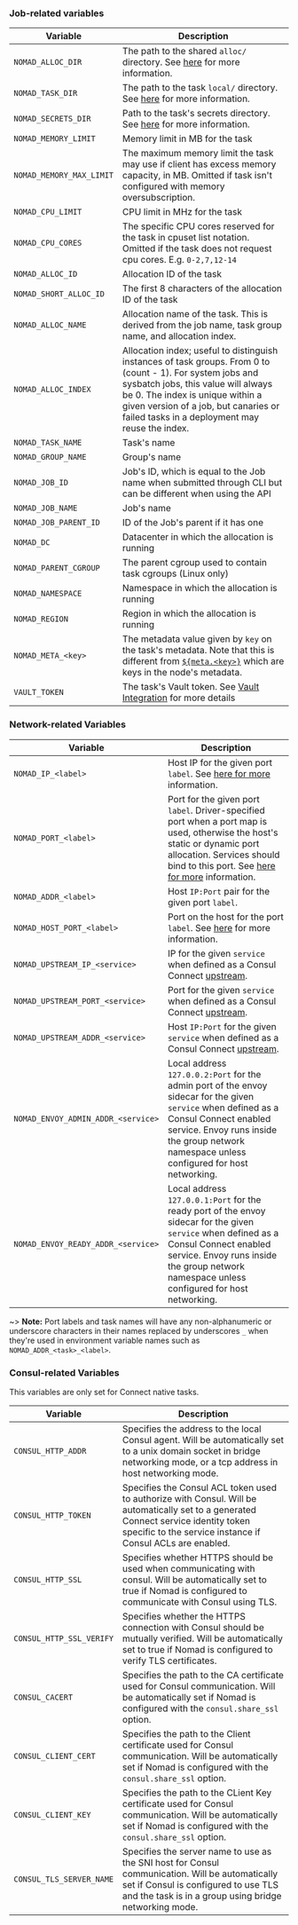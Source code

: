 ### Job-related variables

| Variable                 | Description                                                                                                                                                                                                                                                                     |
|--------------------------|---------------------------------------------------------------------------------------------------------------------------------------------------------------------------------------------------------------------------------------------------------------------------------|
| `NOMAD_ALLOC_DIR`        | The path to the shared `alloc/` directory. See [here](/nomad/docs/runtime/environment#task-directories) for more information.                                                                                                                                                   |
| `NOMAD_TASK_DIR`         | The path to the task `local/` directory. See [here](/nomad/docs/runtime/environment#task-directories) for more information.                                                                                                                                                     |
| `NOMAD_SECRETS_DIR`      | Path to the task's secrets directory. See [here](/nomad/docs/runtime/environment#task-directories) for more information.                                                                                                                                                        |
| `NOMAD_MEMORY_LIMIT`     | Memory limit in MB for the task                                                                                                                                                                                                                                                 |
| `NOMAD_MEMORY_MAX_LIMIT` | The maximum memory limit the task may use if client has excess memory capacity, in MB. Omitted if task isn't configured with memory oversubscription.                                                                                                                           |
| `NOMAD_CPU_LIMIT`        | CPU limit in MHz for the task                                                                                                                                                                                                                                                   |
| `NOMAD_CPU_CORES`        | The specific CPU cores reserved for the task in cpuset list notation. Omitted if the task does not request cpu cores. E.g. `0-2,7,12-14`                                                                                                                                        |
| `NOMAD_ALLOC_ID`         | Allocation ID of the task                                                                                                                                                                                                                                                       |
| `NOMAD_SHORT_ALLOC_ID`   | The first 8 characters of the allocation ID of the task                                                                                                                                                                                                                         |
| `NOMAD_ALLOC_NAME`       | Allocation name of the task. This is derived from the job name, task group name, and allocation index.                                                                                                                                                                          |
| `NOMAD_ALLOC_INDEX`      | Allocation index; useful to distinguish instances of task groups. From 0 to (count - 1). For system jobs and sysbatch jobs, this value will always be 0. The index is unique within a given version of a job, but canaries or failed tasks in a deployment may reuse the index. |
| `NOMAD_TASK_NAME`        | Task's name                                                                                                                                                                                                                                                                     |
| `NOMAD_GROUP_NAME`       | Group's name                                                                                                                                                                                                                                                                    |
| `NOMAD_JOB_ID`           | Job's ID, which is equal to the Job name when submitted through CLI but can be different when using the API                                                                                                                                                                     |
| `NOMAD_JOB_NAME`         | Job's name                                                                                                                                                                                                                                                                      |
| `NOMAD_JOB_PARENT_ID`    | ID of the Job's parent if it has one                                                                                                                                                                                                                                            |
| `NOMAD_DC`               | Datacenter in which the allocation is running                                                                                                                                                                                                                                   |
| `NOMAD_PARENT_CGROUP`    | The parent cgroup used to contain task cgroups (Linux only)                                                                                                                                                                                                                     |
| `NOMAD_NAMESPACE`        | Namespace in which the allocation is running                                                                                                                                                                                                                                    |
| `NOMAD_REGION`           | Region in which the allocation is running                                                                                                                                                                                                                                       |
| `NOMAD_META_<key>`       | The metadata value given by `key` on the task's metadata. Note that this is different from [`${meta.<key>}`](/nomad/docs/runtime/interpolation#node-variables-) which are keys in the node's metadata.                                                                          |
| `VAULT_TOKEN`            | The task's Vault token. See [Vault Integration](/nomad/docs/integrations/vault-integration) for more details                                                                                                                                                                    |

### Network-related Variables

| Variable                           | Description                                                                                                                                                                                                                                                                                                          |
| ---------------------------------- | -------------------------------------------------------------------------------------------------------------------------------------------------------------------------------------------------------------------------------------------------------------------------------------------------------------------- |
| `NOMAD_IP_<label>`                 | Host IP for the given port `label`. See [here for more](/nomad/docs/job-specification/network) information.                                                                                                                                                                                                                |
| `NOMAD_PORT_<label>`               | Port for the given port `label`. Driver-specified port when a port map is used, otherwise the host's static or dynamic port allocation. Services should bind to this port. See [here for more](/nomad/docs/job-specification/network) information.                                                                         |
| `NOMAD_ADDR_<label>`               | Host `IP:Port` pair for the given port `label`.                                                                                                                                                                                                                                                                      |
| `NOMAD_HOST_PORT_<label>`          | Port on the host for the port `label`. See [here](/nomad/docs/job-specification/network#mapped-ports) for more information.                                                                                                                                                                                                |
| `NOMAD_UPSTREAM_IP_<service>`      | IP for the given `service` when defined as a Consul Connect [upstream](/nomad/docs/job-specification/upstreams).                                                                                                                                                                                                           |
| `NOMAD_UPSTREAM_PORT_<service>`    | Port for the given `service` when defined as a Consul Connect [upstream](/nomad/docs/job-specification/upstreams).                                                                                                                                                                                                         |
| `NOMAD_UPSTREAM_ADDR_<service>`    | Host `IP:Port` for the given `service` when defined as a Consul Connect [upstream](/nomad/docs/job-specification/upstreams).                                                                                                                                                                                               |
| `NOMAD_ENVOY_ADMIN_ADDR_<service>` | Local address `127.0.0.2:Port` for the admin port of the envoy sidecar for the given `service` when defined as a Consul Connect enabled service. Envoy runs inside the group network namespace unless configured for host networking.                                                                                |
| `NOMAD_ENVOY_READY_ADDR_<service>` | Local address `127.0.0.1:Port` for the ready port of the envoy sidecar for the given `service` when defined as a Consul Connect enabled service. Envoy runs inside the group network namespace unless configured for host networking.                                                                                |

~> **Note:** Port labels and task names will have any non-alphanumeric or
  underscore characters in their names replaced by underscores `_` when they're
  used in environment variable names such as `NOMAD_ADDR_<task>_<label>`.

### Consul-related Variables

This variables are only set for Connect native tasks.

| Variable                 | Description                                                                                                                                                                                        |
| ------------------------ | -------------------------------------------------------------------------------------------------------------------------------------------------------------------------------------------------- |
| `CONSUL_HTTP_ADDR`       | Specifies the address to the local Consul agent. Will be automatically set to a unix domain socket in bridge networking mode, or a tcp address in host networking mode.                            |
| `CONSUL_HTTP_TOKEN`      | Specifies the Consul ACL token used to authorize with Consul. Will be automatically set to a generated Connect service identity token specific to the service instance if Consul ACLs are enabled. |
| `CONSUL_HTTP_SSL`        | Specifies whether HTTPS should be used when communicating with consul. Will be automatically set to true if Nomad is configured to communicate with Consul using TLS.                              |
| `CONSUL_HTTP_SSL_VERIFY` | Specifies whether the HTTPS connection with Consul should be mutually verified. Will be automatically set to true if Nomad is configured to verify TLS certificates.                               |
| `CONSUL_CACERT`          | Specifies the path to the CA certificate used for Consul communication. Will be automatically set if Nomad is configured with the `consul.share_ssl` option.                                       |
| `CONSUL_CLIENT_CERT`     | Specifies the path to the Client certificate used for Consul communication. Will be automatically set if Nomad is configured with the `consul.share_ssl` option.                                   |
| `CONSUL_CLIENT_KEY`      | Specifies the path to the CLient Key certificate used for Consul communication. Will be automatically set if Nomad is configured with the `consul.share_ssl` option.                               |
| `CONSUL_TLS_SERVER_NAME` | Specifies the server name to use as the SNI host for Consul communication. Will be automatically set if Consul is configured to use TLS and the task is in a group using bridge networking mode.   |
